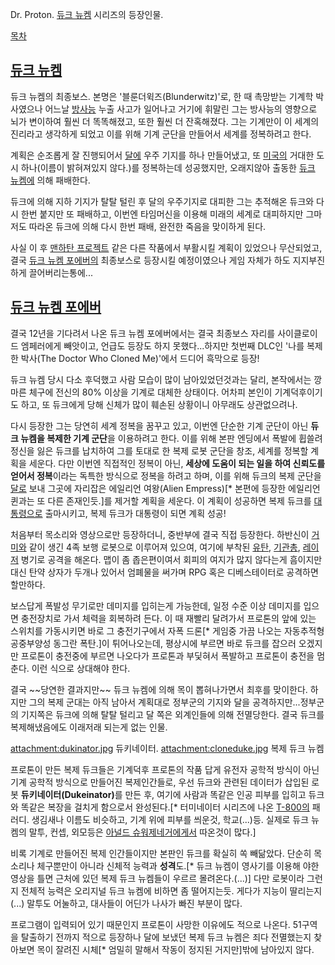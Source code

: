 Dr. Proton. [[듀크 뉴켐]] 시리즈의 등장인물.

[[목차]]
== [[듀크 뉴켐]] ==
듀크 뉴켐의 최종보스. 본명은 '블룬더윅즈(Blunderwitz)'로, 한 때 촉망받는 기계학 박사였으나 어느날 [[방사능]] 누출 사고가 일어나고 거기에 휘말린 그는 방사능의 영향으로 뇌가 변이하여 훨씬 더 똑똑해졌고, 또한 훨씬 더 잔혹해졌다. 그는 기계만이 이 세계의 진리라고 생각하게 되었고 이를 위해 기계 군단을 만들어서 세계를 정복하려고 한다.

계획은 순조롭게 잘 진행되어서 [[달]]에 우주 기지를 하나 만들어냈고, 또 [[미국]]의 거대한 도시 하나(이름이 밝혀져있지 않다.)를 정복하는데 성공했지만, 오래지않아 출동한 [[듀크 뉴켐]]에 의해 패배한다.

듀크에 의해 지하 기지가 탈탈 털린 후 달의 우주기지로 대피한 그는 추적해온 듀크와 다시 한번 붙지만 또 패배하고, 이번엔 타임머신을 이용해 미래의 세계로 대피하지만 그마저도 따라온 듀크에 의해 다시 한번 패배, 완전한 죽음을 맞이하게 된다.

사실 이 후 [[맨하탄 프로젝트]] 같은 다른 작품에서 부활시킬 계획이 있었으나 무산되었고, 결국 [[듀크 뉴켐 포에버]]의 최종보스로 등장시킬 예정이였으나 게임 자체가 하도 지지부진하게 끌어버리는통에...

== [[듀크 뉴켐 포에버]] ==
결국 12년을 기다려서 나온 듀크 뉴켐 포에버에서는 결국 최종보스 자리를 사이클로이드 엠페러에게 빼앗이고, 언급도 등장도 하지 못했다...하지만 첫번째 DLC인 '나를 복제한 박사(The Doctor Who Cloned Me)'에서 드디어 흑막으로 등장!

듀크 뉴켐 당시 다소 후덕했고 사람 모습이 많이 남아있었던것과는 달리, 본작에서는 깡마른 체구에 전신의 80% 이상을 기계로 대체한 상태이다. 어차피 본인이 기계덕후이기도 하고, 또 듀크에게 당해 신체가 많이 훼손된 상황이니 아무래도 상관없으려나.

다시 등장한 그는 당연히 세계 정복을 꿈꾸고 있고, 이번엔 단순한 기계 군단이 아닌 '''듀크 뉴켐을 복제한 기계 군단'''을 이용하려고 한다. 이를 위해 본판 엔딩에서 폭발에 휩쓸려 정신을 잃은 듀크를 납치하여 그를 토대로 한 복제 로봇 군단을 창조, 세계를 정복할 계획을 세운다. 다만 이번엔 직접적인 정복이 아닌, '''세상에 도움이 되는 일을 하여 신뢰도를 얻어서 정복'''이라는 독특한 방식으로 정복을 하려고 하며, 이를 위해 듀크의 복제 군단을 [[달]]로 보내 그곳에 자리잡은 에일리언 여왕(Alien Empress)[* 본편에 등장한 에일리언 퀸과는 또 다른 존재인듯.]를 제거할 계획을 세운다. 이 계획이 성공하면 복제 듀크를 [[대통령]]으로 출마시키고, 복제 듀크가 대통령이 되면 계획 성공!

처음부터 목소리와 영상으로만 등장하더니, 중반부에 결국 직접 등장한다. 하반신이 [[거미]]와 같이 생긴 4족 보행 로봇으로 이루어져 있으여, 여기에 부착된 [[유탄]], [[기관총]], [[레이저]] 병기로 공격을 해온다. 맵이 좀 좁은편이여서 회피의 여지가 많지 않다는게 흠이지만 대신 탄약 상자가 두개나 있어서 엄폐물을 써가며 RPG 혹은 디베스테이터로 공격하면 할만하다.

보스답게 폭발성 무기로만 데미지를 입히는게 가능한데, 일정 수준 이상 데미지를 입으면 충전장치로 가서 체력을 회복하려 든다. 이 때 재빨리 달려가서 프로톤의 앞에 있는 스위치를 가동시키면 바로 그 충전기구에서 자폭 드론[* 게임중 가끔 나오는 자동추적형 공중부양성 동그란 폭탄.]이 튀어나오는데, 평상시에 부르면 바로 듀크를 잡으러 오겠지만 프로톤이 충전중에 부르면 나오다가 프로톤과 부딫혀서 폭발하고 프로톤이 충전을 멈춘다. 이런 식으로 상대해야 한다.

결국 ~~당연한 결과지만~~ 듀크 뉴켐에 의해 목이 뽑혀나가면서 최후를 맞이한다. 하지만 그의 복제 군대는 아직 남아서 계획대로 정부군의 기지와 달을 공격하지만...정부군의 기지쪽은 듀크에 의해 탈탈 털리고 달 쪽은 외계인들에 의해 전멸당한다. 결국 듀크를 복제해냈음에도 이래저래 되는게 없는 인물.

attachment:dukinator.jpg
듀키네이터.
attachment:cloneduke.jpg
복제 듀크 뉴켐

프로톤이 만든 복제 듀크들은 기계덕후 프로톤의 작품 답게 유전자 공학적 방식이 아닌 기계 공학적 방식으로 만들어진 복제인간들로, 우선 듀크와 관련된 데이터가 삽입된 로봇 '''듀키네이터(Dukeinator)'''를 만든 후, 여기에 사람과 똑같은 인공 피부를 입히고 듀크와 똑같은 복장을 걸치게 함으로서 완성된다.[* 터미네이터 시리즈에 나온 [[T-800]]의 패러디. 생김새나 이름도 비슷하고, 기계 위에 피부를 씌운것, 학교(...)등. 실제로 듀크 뉴켐의 말투, 컨셉, 외모등은 [[아널드 슈워제네거]]에게서 따온것이 많다.]

비록 기계로 만들어진 복제 인간들이지만 본판인 듀크를 확실히 쏙 빼닮았다. 단순히 목소리나 체구뿐만이 아니라 신체적 능력과 '''성격'''도.[* 듀크 뉴켐이 영사기를 이용해 야한영상을 틀면 근처에 있던 복제 듀크 뉴켐들이 우르르 몰려온다.(...)] 다만 로봇이라 그런지 전체적 능력은 오리지널 듀크 뉴켐에 비하면 좀 떨어지는듯. 게다가 지능이 딸리는지(...) 말투도 어눌하고, 대사들이 어딘가 나사가 빠진 부분이 많다. 

프로그램이 입력되어 있기 때문인지 프로톤이 사망한 이유에도 적으로 나온다. 51구역을 탈출하기 전까지 적으로 등장하나 달에 보냈던 복제 듀크 뉴켐은 죄다 전멸했는지 찾아보면 목이 잘려진 시체[* 엄밀히 말해서 작동이 정지된 거지만]밖에 남아있지 않다.
